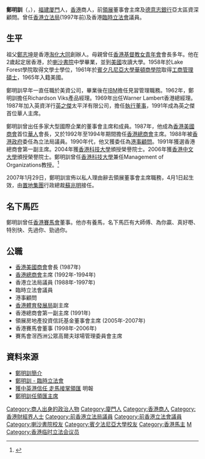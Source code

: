 {{Infobox Officeholder
| name = 鄭明訓
| original_name = Paul Cheng Ming-fun
| image =
| office = [[臨時立法會|臨時立法會]]議員
| term_start = 1996年12月21日
| term_end = 1998年6月30日
| office1 = [[香港立法局|香港立法局]]議員
| term_start1 = 1995年10月11日
| term_end1 = 1997年6月30日
| predecessor1 = [[麥理覺|麥理覺]]
| constituency1 = [[商界（第一）功能界別|商界（第一）]]
| term_start2 = 1988年10月12日
| term_end2= 1991年8月20日
| constituency2 = 港督委任
| appointed2 = [[衛奕信|衛奕信爵士]]
| birth_date = {{birth_date_and _age|1936|10|19}}
| birth_place = {{ROC-1928}}[[福建省_(中华民国大陆时期)|福建省]][[廈門市|廈門市]]
| death_date =
| death_place =
| educate = 
* 伊利諾州萊福雷大學文學士
* 賓夕凡尼亞大學華頓商學院工商管理碩士
}}
'''鄭明訓'''（{{lang-en|'''Paul Cheng Ming-fun'''}}，{{bd|1936年|10月19日|||catIdx=Zheng鄭}}），[[福建|福建]][[厦門|厦門]]人，[[香港|香港]]商人，前[[領展|領展]]董事會主席及[[德意志銀行|德意志銀行]]亞太區資深顧問。曾任[[香港立法局|香港立法局]](1997年前)及香港[[臨時立法會|臨時立法會]]議員。

==生平==
祖父[[鄭志坤|鄭志坤]]是香港[[淘化大同|淘化大同]]創辦人。母親曾任[[香港基督教女青年會|香港基督教女青年會]]會長多年。他在2歲起定居香港，於[[喇沙書院|喇沙書院]]中學畢業，並到[[美國|美國]]攻讀大學。1958年於Lake Forest學院取得文學士學位，1961年於[[賓夕凡尼亞大學|賓夕凡尼亞大學]][[華頓商學院|華頓商學院]]取得[[工商管理碩士|工商管理碩士]]，1965年入籍美國。

鄭明訓早年一直任職於美資公司，畢業後在[[IBM|IBM]]擔任見習管理職務。1962年，鄭明訓擔任Richardson Viks產品經理。1969年出任Warner Lambert香港總經理。1987年加入英資洋行[[英之傑|英之傑]]太平洋有限公司，擔任[[執行董事|執行董事]]，1991年成為英之傑首位華人主席。

鄭明訓曾出任多家大型國際企業的董事會主席和成員。1987年，他成為[[香港美國商會|香港美國商會]]首位[[華人|華人]]會長，又於1992年至1994年期間擔任[[香港總商會|香港總商會]]主席。1988年被[[香港政府|香港政府]]委任為立法局議員。1990年代，他又獲委任為[[港事顧問|港事顧問]]。1991年獲選香港總商會第一副主席。2004年獲[[香港科技大學|香港科技大學]]頒授榮譽院士。2006年獲[[香港中文大學|香港中文大學]]頒授榮譽院士。鄭明訓曾任[[香港科技大學|香港科技大學]]兼任Management of Organizations教授。<ref>{{cite web | title=董事之個人資料 | url=https://www1.hkexnews.hk/listedco/listconews/sehk/2002/1011/247/f107_c.pdf | publisher=Hong Kong Exchanges and Clearing Limited | access-date=2021-02-16 }}</ref>

2007年1月29日，鄭明訓宣佈以私人理由辭去領展董事會主席職務，4月1日起生效，由[[置地集團|置地集團]]行政總裁[[蘇兆明|蘇兆明]]接任。

==名下馬匹==
鄭明訓曾任[[香港賽馬會|香港賽馬會]]董事。他亦有養馬，名下馬匹有大師傅、為你贏、真好嘢、特別快、先過你、勁過你。

==公職==
*[[香港美國商會|香港美國商會]]會長 (1987年)
*[[香港總商會|香港總商會]]主席 (1992年-1994年)
*香港立法局議員 (1988年-1997年)
*臨時立法會議員
*港事顧問
*[[香港體育發展局|香港體育發展局]]副主席
*香港總商會第一副主席 (1991年)
*領展房地產投資信託基金董事會主席 (2005年-2007年)
*香港賽馬會董事 (1998年-2006年)
*賽馬會滘西洲公眾高爾夫球場管理委員會主席

==資料來源==
*[http://www.mrmy.net/show_mr.asp?id=8227&wz=0 鄭明訓簡介]{{dead link|date=2018年4月 |bot=InternetArchiveBot |fix-attempted=yes }}
*[http://www.legco.gov.hk/yr97-98/chinese/sec/a_rpt9798.pdf 鄭明訓 - 臨時立法會] {{Wayback|url=http://www.legco.gov.hk/yr97-98/chinese/sec/a_rpt9798.pdf |date=20070930030728 }}
*[http://life.mingpao.com/cfm/dailynews3b.cfm?File=20051208/nalga/gaa4.txt 獲中英港信任 走馬接掌領匯] {{Wayback|url=http://life.mingpao.com/cfm/dailynews3b.cfm?File=20051208%2Fnalga%2Fgaa4.txt |date=20191111074114 }} 明報
*[https://web.archive.org/web/20070927211022/http://news.gov.hk/tc/category/administration/050324/html/050324tc01010.htm 鄭明訓任領匯主席]

{{start box}}
{{s-bus}}
{{s-new}}
{{s-title|[[領展房地產投資信託基金|領展房地產投資信託基金]][[董事會主席|董事會主席]]|2005年11月—2007年3月}}
{{s-after|[[蘇兆明|蘇兆明]]}}
{{end box}}

{{香港立法局議員 (1988-1991)}}
{{香港立法局議員 (1995-1997)}}
{{香港臨時立法會議員}}

{{Authority control}}
{{DEFAULTSORT:Z}}
[[Category:商人出身的政治人物|Category:商人出身的政治人物]] 
[[Category:廈門人|Category:廈門人]]
[[Category:香港商人|Category:香港商人]]
[[Category:香港財經界人士|Category:香港財經界人士]]
[[Category:前香港立法局議員|Category:前香港立法局議員]]
[[Category:前香港立法會議員|Category:前香港立法會議員]]
[[Category:喇沙書院校友|Category:喇沙書院校友]]
[[Category:賓夕法尼亞大學校友|Category:賓夕法尼亞大學校友]]
[[Category:香港馬主|Category:香港馬主]]
[[Category:郑姓|M]]
[[Category:香港临时立法会议员|Category:香港临时立法会议员]]